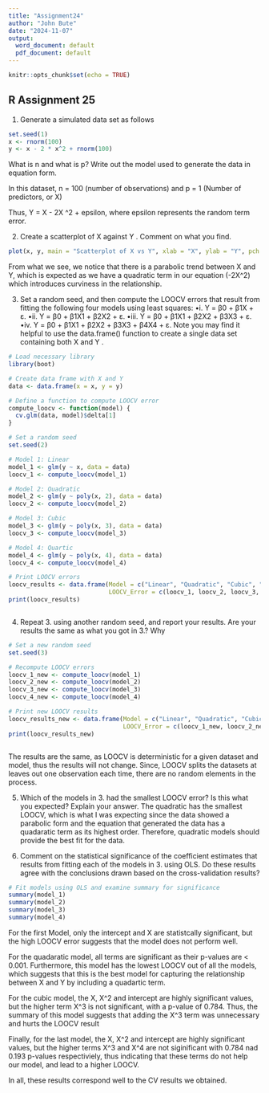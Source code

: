 ---
title: "Assignment24"
author: "John Bute"
date: "2024-11-07"
output:
  word_document: default
  pdf_document: default
---

```{r setup, include=FALSE}
knitr::opts_chunk$set(echo = TRUE)
```

## R Assignment 25

1. Generate a simulated data set as follows
```{r}

set.seed(1)
x <- rnorm(100)
y <- x - 2 * x^2 + rnorm(100)

```

What is n and what is p? Write out the model used to generate the data in equation form.

In this dataset, n = 100 (number of observations) and p = 1 (Number of predictors, or X)

Thus, Y = X - 2X ^2 + epsilon, where epsilon represents the random term error.

2. Create a scatterplot of X against Y . Comment on what you find.


```{r}

plot(x, y, main = "Scatterplot of X vs Y", xlab = "X", ylab = "Y", pch = 19, col = "blue")

```

From what we see, we notice that there is a parabolic trend between X and Y, which is expected as we have a quadratic term in our equation (-2X^2) which introduces curviness in the relationship.

3. Set a random seed, and then compute the LOOCV errors that result from fitting the following four models using least squares:
•i. Y = β0 + β1X + ε.
•ii. Y = β0 + β1X1 + β2X2 + ε.
•iii. Y = β0 + β1X1 + β2X2 + β3X3 + ε.
•iv. Y = β0 + β1X1 + β2X2 + β3X3 + β4X4 + ε.
Note you may find it helpful to use the data.frame() function to create a single data set containing both X and Y .


```{r}
# Load necessary library
library(boot)

# Create data frame with X and Y
data <- data.frame(x = x, y = y)

# Define a function to compute LOOCV error
compute_loocv <- function(model) {
  cv.glm(data, model)$delta[1]
}

# Set a random seed
set.seed(2)

# Model 1: Linear
model_1 <- glm(y ~ x, data = data)
loocv_1 <- compute_loocv(model_1)

# Model 2: Quadratic
model_2 <- glm(y ~ poly(x, 2), data = data)
loocv_2 <- compute_loocv(model_2)

# Model 3: Cubic
model_3 <- glm(y ~ poly(x, 3), data = data)
loocv_3 <- compute_loocv(model_3)

# Model 4: Quartic
model_4 <- glm(y ~ poly(x, 4), data = data)
loocv_4 <- compute_loocv(model_4)

# Print LOOCV errors
loocv_results <- data.frame(Model = c("Linear", "Quadratic", "Cubic", "Quartic"),
                            LOOCV_Error = c(loocv_1, loocv_2, loocv_3, loocv_4))
print(loocv_results)



```


4. Repeat 3. using another random seed, and report your results. Are your results the same as what you got in 3.? Why
```{r}

# Set a new random seed
set.seed(3)

# Recompute LOOCV errors
loocv_1_new <- compute_loocv(model_1)
loocv_2_new <- compute_loocv(model_2)
loocv_3_new <- compute_loocv(model_3)
loocv_4_new <- compute_loocv(model_4)

# Print new LOOCV results
loocv_results_new <- data.frame(Model = c("Linear", "Quadratic", "Cubic", "Quartic"),
                                LOOCV_Error = c(loocv_1_new, loocv_2_new, loocv_3_new, loocv_4_new))
print(loocv_results_new)



```


The results are the same, as LOOCV is deterministic for a given dataset and model, thus the results will not change. Since, LOOCV splits the datasets at leaves out one observation each time, there are no random elements in the process.

5. Which of the models in 3. had the smallest LOOCV error? Is this what you expected? Explain your answer.
The quadratic has the smallest LOOCV, which is what I was expecting since the data showed a parabolic form and the equation that generated the data has a quadaratic term as its highest order. Therefore, quadratic models should provide the best fit for the data.


6. Comment on the statistical significance of the coefficient estimates that results from fitting each of the models in 3. using OLS. Do these results agree with the conclusions drawn based on the cross-validation results?

```{r}

# Fit models using OLS and examine summary for significance
summary(model_1)
summary(model_2)
summary(model_3)
summary(model_4)


```


For the first Model, only the intercept and X are statistcally significant, but the high LOOCV error suggests that the model does not perform well.

For the quadaratic model, all terms are significant as their p-values are < 0.001. Furthermore, this model has the lowest LOOCV out of all the models, which suggests that this is the best model for capturing the relationship between X and Y by including a quadartic term.

For the cubic model, the X, X^2 and intercept are highly significant values, but the higher term X^3  is not significant, with a p-value of 0.784. Thus, the summary of this model suggests that adding the X^3 term was unnecessary and hurts the LOOCV result

Finally, for the last model, the X, X^2 and intercept are highly significant values, but the higher terms X^3 and X^4 are not siginificant with 0.784 nad 0.193 p-values respectiviely, thus indicating that these terms do not help our model, and lead to a higher LOOCV.

In all, these results correspond well to the CV results we obtained.


